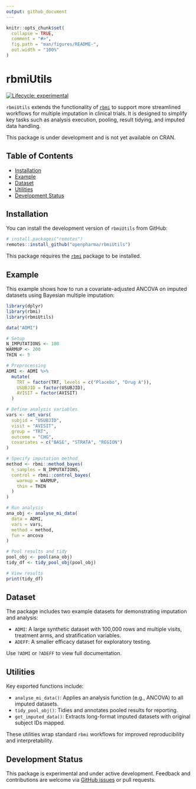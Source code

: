 ```yaml
---
output: github_document
---
```


<!-- README.md is generated from README.Rmd. Please edit that file -->

```r
knitr::opts_chunk$set(
  collapse = TRUE,
  comment = "#>",
  fig.path = "man/figures/README-",
  out.width = "100%"
)
```

# rbmiUtils

<!-- badges: start -->

[![Lifecycle: experimental](https://img.shields.io/badge/lifecycle-experimental-orange.svg)](https://www.tidyverse.org/lifecycle/#experimental)

<!-- badges: end -->

`rbmiUtils` extends the functionality of [`rbmi`](https://github.com/openpharma/rbmi) to support more streamlined workflows for multiple imputation in clinical trials. It is designed to simplify key tasks such as analysis execution, pooling, result tidying, and imputed data handling.

This package is under development and is not yet available on CRAN.

## Table of Contents

* [Installation](#installation)
* [Example](#example)
* [Dataset](#dataset)
* [Utilities](#utilities)
* [Development Status](#development-status)

## Installation

You can install the development version of `rbmiUtils` from GitHub:

```r
# install.packages("remotes")
remotes::install_github("openpharma/rbmiUtils")
```

This package requires the [`rbmi`](https://github.com/openpharma/rbmi) package to be installed.

## Example

This example shows how to run a covariate-adjusted ANCOVA on imputed datasets using Bayesian multiple imputation:

```r
library(dplyr)
library(rbmi)
library(rbmiUtils)

data("ADMI")

# Setup
N_IMPUTATIONS <- 100
WARMUP <- 200
THIN <- 5

# Preprocessing
ADMI <- ADMI %>%
  mutate(
    TRT = factor(TRT, levels = c("Placebo", "Drug A")),
    USUBJID = factor(USUBJID),
    AVISIT = factor(AVISIT)
  )

# Define analysis variables
vars <- set_vars(
  subjid = "USUBJID",
  visit = "AVISIT",
  group = "TRT",
  outcome = "CHG",
  covariates = c("BASE", "STRATA", "REGION")
)

# Specify imputation method
method <- rbmi::method_bayes(
  n_samples = N_IMPUTATIONS,
  control = rbmi::control_bayes(
    warmup = WARMUP,
    thin = THIN
  )
)

# Run analysis
ana_obj <- analyse_mi_data(
  data = ADMI,
  vars = vars,
  method = method,
  fun = ancova
)

# Pool results and tidy
pool_obj <- pool(ana_obj)
tidy_df <- tidy_pool_obj(pool_obj)

# View results
print(tidy_df)
```

## Dataset

The package includes two example datasets for demonstrating imputation and analysis:

* `ADMI`: A large synthetic dataset with 100,000 rows and multiple visits, treatment arms, and stratification variables.
* `ADEFF`: A smaller efficacy dataset for exploratory testing.

Use `?ADMI` or `?ADEFF` to view full documentation.

## Utilities

Key exported functions include:

* `analyse_mi_data()`: Applies an analysis function (e.g., ANCOVA) to all imputed datasets.
* `tidy_pool_obj()`: Tidies and annotates pooled results for reporting.
* `get_imputed_data()`: Extracts long-format imputed datasets with original subject IDs mapped.

These utilities wrap standard `rbmi` workflows for improved reproducibility and interpretability.

## Development Status

This package is experimental and under active development. Feedback and contributions are welcome via [GitHub issues](https://github.com/openpharma/rbmiUtils/issues) or pull requests.
